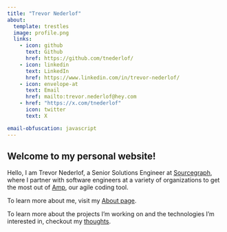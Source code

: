 ```yaml
---
title: "Trevor Nederlof"
about:
  template: trestles
  image: profile.png
  links:
    - icon: github
      text: Github
      href: https://github.com/tnederlof/
    - icon: linkedin
      text: LinkedIn
      href: https://www.linkedin.com/in/trevor-nederlof/
    - icon: envelope-at
      text: Email
      href: mailto:trevor.nederlof@hey.com
    - href: "https://x.com/tnederlof"
      icon: twitter
      text: X

email-obfuscation: javascript
---
```


## Welcome to my personal website!

Hello, I am Trevor Nederlof, a Senior Solutions Engineer at [Sourcegraph](https://sourcegraph.com/), where I partner with software engineers at a variety of organizations to get the most out of [Amp](https://ampcode.com/), our agile coding tool.

To learn more about me, visit my [About page](/about.qmd).

To learn more about the projects I'm working on and the technologies I'm interested in, checkout my [thoughts](/thoughts.qmd).
